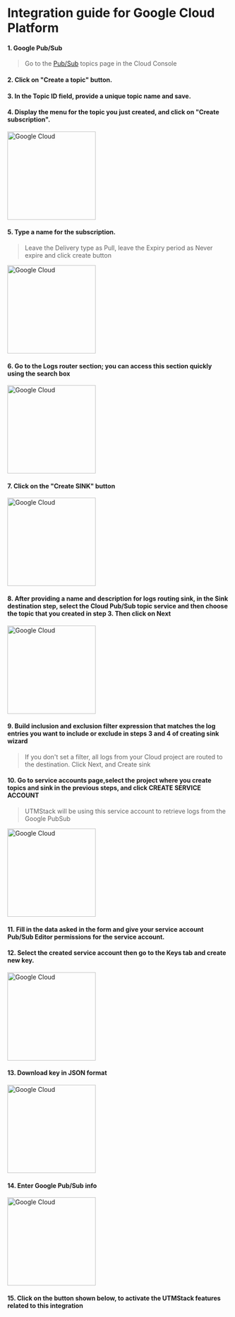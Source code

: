# Integration guide for Google Cloud Platform


#### 1. Google Pub/Sub

> Go to the [Pub/Sub](https://console.cloud.google.com/projectselector2/cloudpubsub/topic/list?_ga=2.26902461.1097687309.1633079255-1671403559.1629178517&supportedpurview=project) topics page in the Cloud Console

#### 2. Click on "Create a topic" button.

#### 3. In the Topic ID field, provide a unique topic name and save.

#### 4. Display the menu for the topic you just created, and click on "Create subscription".

<img
  height="200"
  className="block rounded-xl"
  src="/assets/images/integrations/googlecloud/quickstart-console-newsub.png"
  alt="Google Cloud"
/>

#### 5. Type a name for the subscription. 

> Leave the Delivery type as Pull, leave the Expiry period as Never expire and click create button

<img
  height="200"
  className="block rounded-xl"
  src="/assets/images/integrations/googlecloud/quickstart-console-editsub.png"
  alt="Google Cloud"
/>

#### 6. Go to the Logs router section; you can access this section quickly using the search box

<img
  height="200"
  className="block rounded-xl"
  src="/assets/images/integrations/googlecloud/logRouter.png"
  alt="Google Cloud"
/>


#### 7. Click on the "Create SINK" button

<img
  height="200"
  className="block rounded-xl"
  src="/assets/images/integrations/googlecloud/create_shirnk.png"
  alt="Google Cloud"
/>

#### 8. After providing a name and description for logs routing sink, in the Sink destination step, select the Cloud Pub/Sub topic service and then choose the topic that you created in step 3. Then click on Next

<img
  height="200"
  className="block rounded-xl"
  src="/assets/images/integrations/googlecloud/sink_destination.png"
  alt="Google Cloud"
/>


#### 9. Build inclusion and exclusion filter expression that matches the log entries you want to include or exclude in steps 3 and 4 of creating sink wizard

> If you don't set a filter, all logs from your Cloud project are routed to the destination. Click Next, and Create sink

#### 10. Go to service accounts page,select the project where you create topics and sink in the previous steps, and click CREATE SERVICE ACCOUNT

> UTMStack will be using this service account to retrieve logs from the Google PubSub

<img
  height="200"
  className="block rounded-xl"
  src="/assets/images/integrations/googlecloud/create_service_account.png"
  alt="Google Cloud"
/>

#### 11. Fill in the data asked in the form and give your service account Pub/Sub Editor permissions for the service account.

#### 12. Select the created service account then go to the Keys tab and create new key.

<img
  height="200"
  className="block rounded-xl"
  src="/assets/images/integrations/googlecloud/newkey.png"
  alt="Google Cloud"
/>

#### 13. Download key in JSON format

<img
  height="200"
  className="block rounded-xl"
  src="/assets/images/integrations/googlecloud/downloadkey.png"
  alt="Google Cloud"
/>

#### 14. Enter Google Pub/Sub info

<img
  height="200"
  className="block rounded-xl"
  src="/assets/images/integrations/googlecloud/step14.png"
  alt="Google Cloud"
/>

#### 15. Click on the button shown below, to activate the UTMStack features related to this integration
